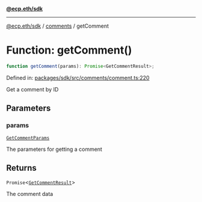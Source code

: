 [**@ecp.eth/sdk**](../../index.mdx)

***

[@ecp.eth/sdk](/sdk-reference/index.mdx) / [comments](/sdk-reference/comments/index.mdx) / getComment

# Function: getComment()

```ts
function getComment(params): Promise<GetCommentResult>;
```

Defined in: [packages/sdk/src/comments/comment.ts:220](https://github.com/ecp-eth/comments-monorepo/blob/main/packages/sdk/src/comments/comment.ts#L220)

Get a comment by ID

## Parameters

### params

[`GetCommentParams`](/sdk-reference/comments/type-aliases/GetCommentParams.mdx)

The parameters for getting a comment

## Returns

`Promise`\<[`GetCommentResult`](/sdk-reference/comments/type-aliases/GetCommentResult.mdx)\>

The comment data
